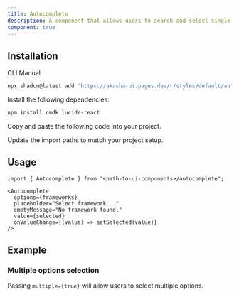 ```yaml
---
title: Autocomplete
description: A component that allows users to search and select single or multiple options from a list.
component: true
---
```


<ComponentPreview
  name="autocomplete-demo"
  description="Autocomplete with selection of single option example"
/>

## Installation

<Tabs defaultValue="cli">

<TabsList>
  <TabsTrigger value="cli">CLI</TabsTrigger>
  <TabsTrigger value="manual">Manual</TabsTrigger>
</TabsList>

<TabsContent value="cli">

```bash
npx shadcn@latest add "https://akasha-ui.pages.dev/r/styles/default/autocomplete.json"
```

</TabsContent>

<TabsContent value="manual">

<Steps>

<Step>Install the following dependencies:</Step>

```bash
npm install cmdk lucide-react
```

<Step>Copy and paste the following code into your project.</Step>

<ComponentSource name="autocomplete" />

<Step>Update the import paths to match your project setup.</Step>

</Steps>

</TabsContent>

</Tabs>

## Usage

```tsx
import { Autocomplete } from "<path-to-ui-components>/autocomplete";
```

```tsx
<Autocomplete
  options={frameworks}
  placeholder="Select framework..."
  emptyMessage="No framework found."
  value={selected}
  onValueChange={(value) => setSelected(value)}
/>
```

## Example

### Multiple options selection

Passing `multiple={true}` will allow users to select multiple options.

<ComponentPreview name="autocomplete-multiple-demo" />
